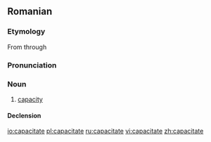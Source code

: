 ==Romanian==

===Etymology===
From {{L.|ro}} {{term|capacitas|lang=la}} through {{F.|ro}} {{term|capacité|lang=fr}}

===Pronunciation===
{{IPA|[ka.pa.ʧi'ta.te]|lang=ro}}

===Noun===
{{ro-noun|gend=f|pl=capacităţi}}

# [[capacity]]

====Declension====
{{ro-noun-f-tate|capaci}}

[[io:capacitate]]
[[pl:capacitate]]
[[ru:capacitate]]
[[vi:capacitate]]
[[zh:capacitate]]